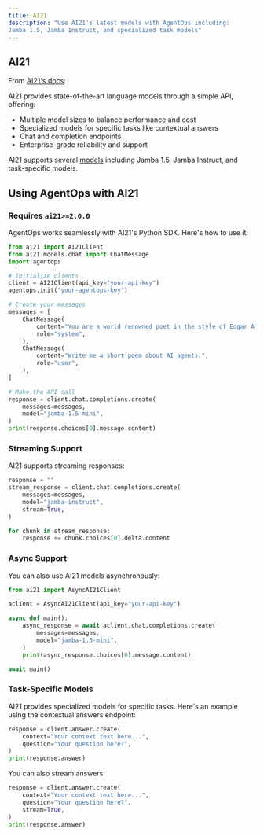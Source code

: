 ```yaml
---
title: AI21
description: "Use AI21's latest models with AgentOps including:
Jamba 1.5, Jamba Instruct, and specialized task models"
---
```


## AI21

From [AI21's docs](https://docs.ai21.com/):

AI21 provides state-of-the-art language models through a simple API, offering:
- Multiple model sizes to balance performance and cost
- Specialized models for specific tasks like contextual answers
- Chat and completion endpoints
- Enterprise-grade reliability and support

AI21 supports several [models](https://docs.ai21.com/reference/models) including Jamba 1.5, Jamba Instruct, and task-specific models.

## Using AgentOps with AI21

### Requires `ai21>=2.0.0`

AgentOps works seamlessly with AI21's Python SDK. Here's how to use it:

```python
from ai21 import AI21Client
from ai21.models.chat import ChatMessage
import agentops

# Initialize clients
client = AI21Client(api_key="your-api-key")
agentops.init("your-agentops-key")

# Create your messages
messages = [
    ChatMessage(
        content="You are a world renowned poet in the style of Edgar Allan Poe.",
        role="system",
    ),
    ChatMessage(
        content="Write me a short poem about AI agents.",
        role="user",
    ),
]

# Make the API call
response = client.chat.completions.create(
    messages=messages,
    model="jamba-1.5-mini",
)
print(response.choices[0].message.content)
```

### Streaming Support

AI21 supports streaming responses:

```python
response = ""
stream_response = client.chat.completions.create(
    messages=messages,
    model="jamba-instruct",
    stream=True,
)

for chunk in stream_response:
    response += chunk.choices[0].delta.content
```

### Async Support

You can also use AI21 models asynchronously:

```python
from ai21 import AsyncAI21Client

aclient = AsyncAI21Client(api_key="your-api-key")

async def main():
    async_response = await aclient.chat.completions.create(
        messages=messages,
        model="jamba-1.5-mini",
    )
    print(async_response.choices[0].message.content)

await main()
```

### Task-Specific Models

AI21 provides specialized models for specific tasks. Here's an example using the contextual answers endpoint:

```python
response = client.answer.create(
    context="Your context text here...",
    question="Your question here?",
)
print(response.answer)
```

You can also stream answers:

```python
response = client.answer.create(
    context="Your context text here...",
    question="Your question here?",
    stream=True,
)
print(response.answer)
```

<script type="module" src="/scripts/github_stars.js"></script>
<script type="module" src="/scripts/link_to_api_button.js"></script>
<script type="module" src="/scripts/scroll-img-fadein-animation.js"></script>
<script type="module" src="/scripts/button_heartbeat_animation.js"></script>
<script type="css" src="/styles/styles.css"></script>
<script type="module" src="/scripts/adjust_api_dynamically.js"></script> 